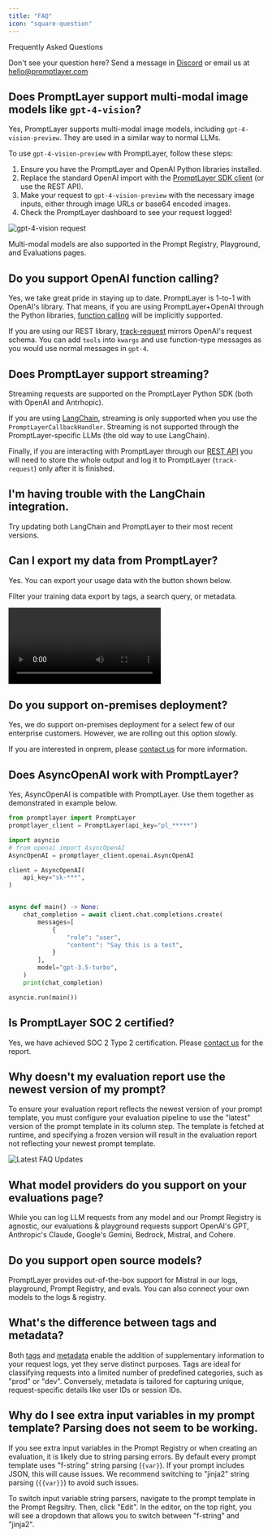 ```yaml
---
title: "FAQ"
icon: "square-question"
---
```


Frequently Asked Questions

Don't see your question here? Send a message in [Discord](https://discord.gg/DBAhQbW39S) or email us at hello@promptlayer.com

## Does PromptLayer support multi-modal image models like `gpt-4-vision`?

Yes, PromptLayer supports multi-modal image models, including `gpt-4-vision-preview`. They are used in a similar way to normal LLMs.

To use `gpt-4-vision-preview` with PromptLayer, follow these steps:

1. Ensure you have the PromptLayer and OpenAI Python libraries installed.
2. Replace the standard OpenAI import with the [PromptLayer SDK client](/languages/python) (or use the REST API).
3. Make your request to `gpt-4-vision-preview` with the necessary image inputs, either through image URLs or base64 encoded images.
4. Check the PromptLayer dashboard to see your request logged!

![gpt-4-vision request](/images/gpt-4-vision-preview.png)

Multi-modal models are also supported in the Prompt Registry, Playground, and Evaluations pages.
 
## Do you support OpenAI function calling?

Yes, we take great pride in staying up to date. PromptLayer is 1-to-1 with OpenAI's library. That means, if you are using PromptLayer+OpenAI through the Python libraries, [function calling](https://platform.openai.com/docs/guides/function-calling) will be implicitly supported.

If you are using our REST library, [track-request](/reference/track-request) mirrors OpenAI's request schema. You can add `tools` into `kwargs` and use function-type messages as you would use normal messages in `gpt-4`.

## Does PromptLayer support streaming?

Streaming requests are supported on the PromptLayer Python SDK (both with OpenAI and Antrhopic).

If you are using [LangChain](/languages/langchain), streaming is only supported when you use the `PromptLayerCallbackHandler`. Streaming is not supported through the PromptLayer-specific LLMs (the old way to use LangChain).

Finally, if you are interacting with PromptLayer through our [REST API](/languages/rest-api) you will need to store the whole output and log it to PromptLayer (`track-request`) only after it is finished.

## I'm having trouble with the LangChain integration.

Try updating both LangChain and PromptLayer to their most recent versions.

## Can I export my data from PromptLayer?

Yes. You can export your usage data with the button shown below. 

Filter your training data export by tags, a search query, or metadata.

<video controls = "controls">
  <source src="/videos/export.mp4" type = "video/mp4" />
</video>

## Do you support on-premises deployment?

Yes, we do support on-premises deployment for a select few of our enterprise customers. However, we are rolling out this option slowly. 

If you are interested in onprem, please [contact us](mailto:hello@promptlayer.com) for more information.

## Does AsyncOpenAI work with PromptLayer?

Yes, AsyncOpenAI is compatible with PromptLayer. Use them together as demonstrated in example below.

```python
from promptlayer import PromptLayer 
promptlayer_client = PromptLayer(api_key="pl_*****")

import asyncio
# from openai import AsyncOpenAI
AsyncOpenAI = promptlayer_client.openai.AsyncOpenAI

client = AsyncOpenAI(
    api_key="sk-***",
)


async def main() -> None:
    chat_completion = await client.chat.completions.create(
        messages=[
            {
                "role": "user",
                "content": "Say this is a test",
            }
        ],
        model="gpt-3.5-turbo",
    )
    print(chat_completion)

asyncio.run(main())
```

## Is PromptLayer SOC 2 certified?

Yes, we have achieved SOC 2 Type 2 certification. Please [contact us](mailto:hello@promptlayer.com) for the report.

## Why doesn't my evaluation report use the newest version of my prompt?

To ensure your evaluation report reflects the newest version of your prompt template, you must configure your evaluation pipeline to use the "latest" version of the prompt template in its column step. The template is fetched at runtime, and specifying a frozen version will result in the evaluation report not reflecting your newest prompt template.

![Latest FAQ Updates](/images/latest-faq.png)

## What model providers do you support on your evaluations page?

While you can log LLM requests from any model and our Prompt Registry is agnostic, our evaluations & playground requests support OpenAI's GPT, Anthropic's Claude, Google's Gemini, Bedrock, Mistral, and Cohere.

## Do you support open source models?

PromptLayer provides out-of-the-box support for Mistral in our logs, playground, Prompt Registry, and evals. You can also connect your own models to the logs & registry.

## What's the difference between tags and metadata?

Both [tags](/features/prompt-history/tagging-requests) and [metadata](/features/prompt-history/metadata) enable the addition of supplementary information to your request logs, yet they serve distinct purposes. Tags are ideal for classifying requests into a limited number of predefined categories, such as "prod" or "dev". Conversely, metadata is tailored for capturing unique, request-specific details like user IDs or session IDs.

## Why do I see extra input variables in my prompt template? Parsing does not seem to be working.

If you see extra input variables in the Prompt Registry or when creating an evaluation, it is likely due to string parsing errors. By default every prompt template uses "f-string" string parsing (`{var}`). If your prompt includes JSON, this will cause issues. We recommend switching to "jinja2" string parsing (`{{var}}`) to avoid such issues.

To switch input variable string parsers, navigate to the prompt template in the Prompt Regsitry. Then, click "Edit". In the editor, on the top right, you will see a dropdown that allows you to switch between "f-string" and "jinja2".